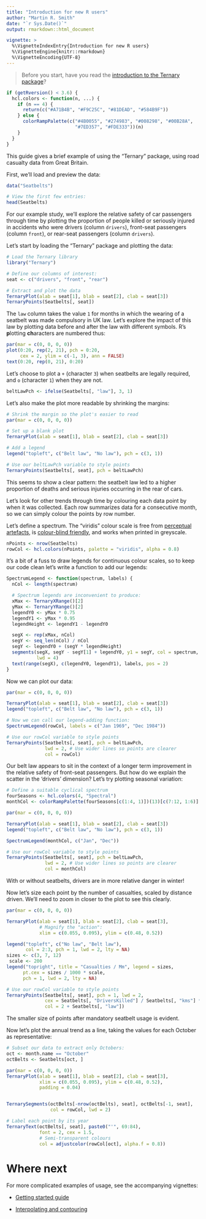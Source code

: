 ```yaml
---
title: "Introduction for new R users"
author: "Martin R. Smith"
date: "`r Sys.Date()`"
output: rmarkdown::html_document

vignette: >
  %\VignetteIndexEntry{Introduction for new R users}
  %\VignetteEngine{knitr::rmarkdown}
  %\VignetteEncoding{UTF-8}
---
```


> Before you start, have you read the [introduction to the
Ternary package](Ternary.html)?

```r
if (getRversion() < 3.6) {
  hcl.colors <- function(n, ...) {
    if (n == 4) {
      return(c("#A71B4B", "#F9C25C", "#81DEAD", "#584B9F"))
    } else {
      colorRampPalette(c("#4B0055", "#274983", "#008298", "#00B28A",
                         "#7ED357", "#FDE333"))(n)
    }
  }
}
```

This guide gives a brief example of using the "Ternary" package, using
road casualty data from Great Britain.

First, we'll load and preview the data:

```r
data("Seatbelts")

# View the first few entries:
head(Seatbelts)
```

For our example study, we'll explore the relative safety of car passengers through time by plotting the proportion of people killed or seriously injured in accidents who were drivers (column `drivers`), front-seat passengers (column `front`), or rear-seat passengers (column `drivers`).

Let's start by loading the "Ternary" package and plotting the data:

```r
# Load the Ternary library
library("Ternary")

# Define our columns of interest:
seat <- c("drivers", "front", "rear")

# Extract and plot the data
TernaryPlot(alab = seat[1], blab = seat[2], clab = seat[3])
TernaryPoints(Seatbelts[, seat])
```

The `law` column takes the value `1` for months in which the wearing of a seatbelt was made compulsory in UK law.  Let's explore the impact of this law by plotting data before and after the law with different symbols.  R's **p**lotting **ch**aracters are numbered thus:

```r
par(mar = c(0, 0, 0, 0))
plot(0:20, rep(2, 21), pch = 0:20,
     cex = 2, ylim = c(-1, 3), ann = FALSE)
text(0:20, rep(0, 21), 0:20)
```

Let's choose to plot a `+` (character `3`) when seatbelts are legally required, and `o` (character `1`) when they are not.

```r
beltLawPch <- ifelse(Seatbelts[, "law"], 3, 1)
```


Let's also make the plot more readable by shrinking the margins:

```r
# Shrink the margin so the plot's easier to read
par(mar = c(0, 0, 0, 0))

# Set up a blank plot
TernaryPlot(alab = seat[1], blab = seat[2], clab = seat[3])

# Add a legend
legend("topleft", c("Belt law", "No law"), pch = c(3, 1))

# Use our beltLawPch variable to style points
TernaryPoints(Seatbelts[, seat], pch = beltLawPch)
```

This seems to show a clear pattern: the seatbelt law led to a higher
proportion of deaths and serious injuries occurring in the rear of cars.

Let's look for other trends through time by colouring each data point by when it was collected.
Each row summarizes data for a consecutive month, so we can simply colour the points by row number.

Let's define a spectrum. The "viridis" colour scale is free from [perceptual artefacts](https://www.nature.com/articles/s41467-020-19160-7), is [colour-blind friendly](https://www.nature.com/articles/nmeth.1618#ref-CR2), and works when printed in greyscale.

```r
nPoints <- nrow(Seatbelts)
rowCol <- hcl.colors(nPoints, palette = "viridis", alpha = 0.8)
```


It's a bit of a fuss to draw legends for continuous colour scales, so to keep our code clean let's write a function to add our legends:

```r
SpectrumLegend <- function(spectrum, labels) {
  nCol <- length(spectrum)

  # Spectrum legends are inconvenient to produce:
  xMax <- TernaryXRange()[2]
  yMax <- TernaryYRange()[2]
  legendY0 <- yMax * 0.75
  legendY1 <- yMax * 0.95
  legendHeight <- legendY1 - legendY0

  segX <- rep(xMax, nCol)
  segY <- seq_len(nCol) / nCol
  segY <- legendY0 + (segY * legendHeight)
  segments(segX, segY - segY[1] + legendY0, y1 = segY, col = spectrum,
           lwd = 4)
  text(range(segX), c(legendY0, legendY1), labels, pos = 2)
}
```


Now we can plot our data:

```r
par(mar = c(0, 0, 0, 0))

TernaryPlot(alab = seat[1], blab = seat[2], clab = seat[3])
legend("topleft", c("Belt law", "No law"), pch = c(3, 1))

# Now we can call our legend-adding function:
SpectrumLegend(rowCol, labels = c("Jan 1969", "Dec 1984"))

# Use our rowCol variable to style points
TernaryPoints(Seatbelts[, seat], pch = beltLawPch,
              lwd = 2, # Use wider lines so points are clearer
              col = rowCol)
```

Our belt law appears to sit in the context of a longer term improvement in the relative safety of front-seat passengers.  But how do we explain the scatter in the 'drivers' dimension?  Let's try plotting seasonal variation:

```r
# Define a suitable cyclical spectrum
fourSeasons <- hcl.colors(4, "Spectral")
monthCol <- colorRampPalette(fourSeasons[c(1:4, 1)])(13)[c(7:12, 1:6)]

par(mar = c(0, 0, 0, 0))

TernaryPlot(alab = seat[1], blab = seat[2], clab = seat[3])
legend("topleft", c("Belt law", "No law"), pch = c(3, 1))

SpectrumLegend(monthCol, c("Jan", "Dec"))

# Use our rowCol variable to style points
TernaryPoints(Seatbelts[, seat], pch = beltLawPch,
              lwd = 2, # Use wider lines so points are clearer
              col = monthCol)
```

With or without seatbelts, drivers are in more relative danger in winter!

Now let's size each point by the number of casualties, scaled by distance driven.
We'll need to zoom in closer to the plot to see this clearly.

```r
par(mar = c(0, 0, 0, 0))

TernaryPlot(alab = seat[1], blab = seat[2], clab = seat[3],
            # Magnify the "action":
            xlim = c(0.055, 0.095), ylim = c(0.48, 0.52))

legend("topleft", c("No law", "Belt law"),
       col = 2:3, pch = 1, lwd = 2, lty = NA)
sizes <- c(3, 7, 12)
 scale <- 200
legend("topright", title = "Casualties / Mm", legend = sizes,
      pt.cex = sizes / 1000 * scale,
      pch = 1, lwd = 2, lty = NA)

# Use our rowCol variable to style points
TernaryPoints(Seatbelts[, seat], pch = 1, lwd = 2,
              cex = Seatbelts[, "DriversKilled"] / Seatbelts[, "kms"] * scale,
              col = 2 + Seatbelts[, "law"])
```

The smaller size of points after mandatory seatbelt usage is evident.

Now let's plot the annual trend as a line, taking the values for each October as representative:

```r
# Subset our data to extract only Octobers:
oct <- month.name == "October"
octBelts <- Seatbelts[oct, ]

par(mar = c(0, 0, 0, 0))
TernaryPlot(alab = seat[1], blab = seat[2], clab = seat[3],
            xlim = c(0.055, 0.095), ylim = c(0.48, 0.52),
            padding = 0.04)


TernarySegments(octBelts[-nrow(octBelts), seat], octBelts[-1, seat],
                col = rowCol, lwd = 2)

# Label each point by its year
TernaryText(octBelts[, seat], paste0("'", 69:84),
            font = 2, cex = 1.5,
            # Semi-transparent colours
            col = adjustcolor(rowCol[oct], alpha.f = 0.8))
```

# Where next

For more complicated examples of usage, see the accompanying vignettes:

- [Getting started guide](Ternary.html)

- [Interpolating and contouring](interpolation.html)

